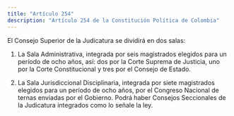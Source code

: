 ```yaml
---
title: "Artículo 254"
description: "Artículo 254 de la Constitución Política de Colombia"
---
```

El Consejo Superior de la Judicatura se dividirá en dos salas:

1. La Sala Administrativa, integrada por seis magistrados elegidos para un período de ocho años, así: dos por la Corte Suprema de Justicia, uno por la Corte Constitucional y tres por el Consejo de Estado.

2. La Sala Jurisdiccional Disciplinaria, integrada por siete magistrados elegidos para un período de ocho años, por el Congreso Nacional de ternas enviadas por el Gobierno. Podrá haber Consejos Seccionales de la Judicatura integrados como lo señale la ley.

